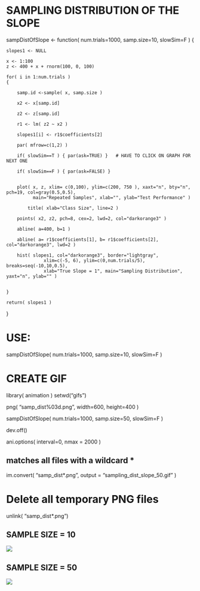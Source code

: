 # SAMPLING DISTRIBUTION OF THE SLOPE



sampDistOfSlope <- function( num.trials=1000, samp.size=10, slowSim=F )
{

	slopes1 <- NULL

	x <- 1:100 
	z <- 400 + x + rnorm(100, 0, 100)

	for( i in 1:num.trials )
	{

		samp.id <-sample( x, samp.size )
		
		x2 <- x[samp.id]
		
		z2 <- z[samp.id]
		
		r1 <- lm( z2 ~ x2 )		
		
		slopes1[i] <- r1$coefficients[2]
		
		par( mfrow=c(1,2) )
		
		if( slowSim==T ) { par(ask=TRUE) }   # HAVE TO CLICK ON GRAPH FOR NEXT ONE
		
		if( slowSim==F ) { par(ask=FALSE) }

		
		plot( x, z, xlim= c(0,100), ylim=c(200, 750 ), xaxt="n", bty="n", pch=19, col=gray(0.5,0.5),
		      main="Repeated Samples", xlab="", ylab="Test Performance" )

            title( xlab="Class Size", line=2 )

		points( x2, z2, pch=8, cex=2, lwd=2, col="darkorange3" )

		abline( a=400, b=1 )

		abline( a= r1$coefficients[1], b= r1$coefficients[2], col="darkorange3", lwd=2 )
		
		hist( slopes1, col="darkorange3", border="lightgray",
                  xlim=c(-5, 6), ylim=c(0,num.trials/5), breaks=seq(-10,10,0.5), 
                  xlab="True Slope = 1", main="Sampling Distribution", yaxt="n", ylab="" )

	
	}
	
	return( slopes1 )

      
}


# USE:

sampDistOfSlope( num.trials=1000, samp.size=10, slowSim=F )





# CREATE GIF

library( animation )
setwd("gifs")


png( "samp_dist%03d.png", width=600, height=400 )

   sampDistOfSlope( num.trials=1000, samp.size=50, slowSim=F )

dev.off()



ani.options( interval=0, nmax = 2000 )

## matches all files with a wildcard *

im.convert( "samp_dist*.png", output = "sampling_dist_slope_50.gif" )



# Delete all temporary PNG files

unlink( "samp_dist*.png")




## SAMPLE SIZE = 10
![]( ./GIFS/sampling_dist_slope.gif )




## SAMPLE SIZE = 50
![]( ./GIFS/sampling_dist_slope_50.gif )
